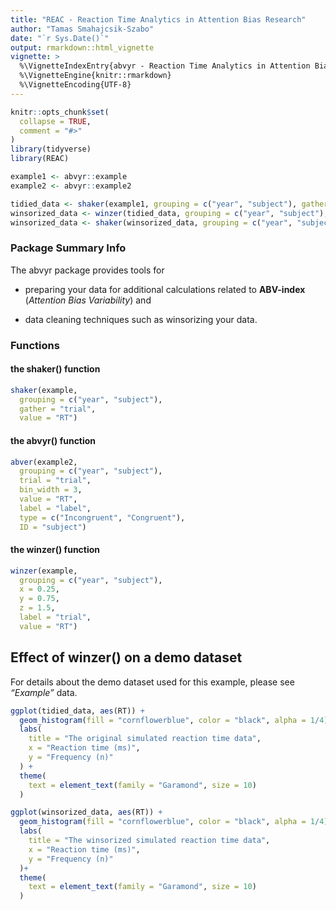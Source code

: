 ```yaml
---
title: "REAC - Reaction Time Analytics in Attention Bias Research"
author: "Tamas Smahajcsik-Szabo"
date: "`r Sys.Date()`"
output: rmarkdown::html_vignette
vignette: >
  %\VignetteIndexEntry{abvyr - Reaction Time Analytics in Attention Bias Research}
  %\VignetteEngine{knitr::rmarkdown}
  %\VignetteEncoding{UTF-8}
---
```


```r
knitr::opts_chunk$set(
  collapse = TRUE,
  comment = "#>"
)
library(tidyverse)
library(REAC)

example1 <- abvyr::example
example2 <- abvyr::example2

tidied_data <- shaker(example1, grouping = c("year", "subject"), gather = "trial", value = "RT")
winsorized_data <- winzer(tidied_data, grouping = c("year", "subject"), x = 0.3, y = 0.7, z = 1.5, label = "trial", value = "RT")
winsorized_data <- shaker(winsorized_data, grouping = c("year", "subject"), gather = "trial", value = "RT")
```
### Package Summary Info

The abvyr package provides tools for 

* preparing your data for additional calculations related to **ABV-index** (*Attention Bias Variability*) and 

* data cleaning techniques such as winsorizing your data.

### Functions

#### the shaker() function
```r
shaker(example, 
  grouping = c("year", "subject"), 
  gather = "trial", 
  value = "RT")
```


#### the abvyr() function
```r
abver(example2, 
  grouping = c("year", "subject"), 
  trial = "trial", 
  bin_width = 3, 
  value = "RT", 
  label = "label", 
  type = c("Incongruent", "Congruent"), 
  ID = "subject")
```

#### the winzer() function

```r
winzer(example, 
  grouping = c("year", "subject"), 
  x = 0.25, 
  y = 0.75, 
  z = 1.5, 
  label = "trial", 
  value = "RT")
```

## Effect of winzer() on a demo dataset

For details about the demo dataset used for this example, please see *"Example"* data. 

```r
ggplot(tidied_data, aes(RT)) +
  geom_histogram(fill = "cornflowerblue", color = "black", alpha = 1/4) +
  labs(
    title = "The original simulated reaction time data",
    x = "Reaction time (ms)",
    y = "Frequency (n)"
  ) +
  theme(
    text = element_text(family = "Garamond", size = 10)
  )

ggplot(winsorized_data, aes(RT)) +
  geom_histogram(fill = "cornflowerblue", color = "black", alpha = 1/4)+
  labs(
    title = "The winsorized simulated reaction time data",
    x = "Reaction time (ms)",
    y = "Frequency (n)"
  )+
  theme(
    text = element_text(family = "Garamond", size = 10)
  )

```
